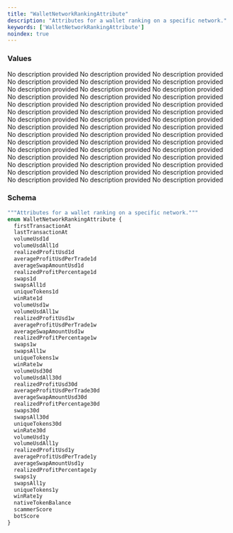 ```yaml
---
title: "WalletNetworkRankingAttribute"
description: "Attributes for a wallet ranking on a specific network."
keywords: ['WalletNetworkRankingAttribute']
noindex: true
---
```


### Values

<ResponseField name="firstTransactionAt" type="enum">
  No description provided
</ResponseField>

<ResponseField name="lastTransactionAt" type="enum">
  No description provided
</ResponseField>

<ResponseField name="volumeUsd1d" type="enum">
  No description provided
</ResponseField>

<ResponseField name="volumeUsdAll1d" type="enum">
  No description provided
</ResponseField>

<ResponseField name="realizedProfitUsd1d" type="enum">
  No description provided
</ResponseField>

<ResponseField name="averageProfitUsdPerTrade1d" type="enum">
  No description provided
</ResponseField>

<ResponseField name="averageSwapAmountUsd1d" type="enum">
  No description provided
</ResponseField>

<ResponseField name="realizedProfitPercentage1d" type="enum">
  No description provided
</ResponseField>

<ResponseField name="swaps1d" type="enum">
  No description provided
</ResponseField>

<ResponseField name="swapsAll1d" type="enum">
  No description provided
</ResponseField>

<ResponseField name="uniqueTokens1d" type="enum">
  No description provided
</ResponseField>

<ResponseField name="winRate1d" type="enum">
  No description provided
</ResponseField>

<ResponseField name="volumeUsd1w" type="enum">
  No description provided
</ResponseField>

<ResponseField name="volumeUsdAll1w" type="enum">
  No description provided
</ResponseField>

<ResponseField name="realizedProfitUsd1w" type="enum">
  No description provided
</ResponseField>

<ResponseField name="averageProfitUsdPerTrade1w" type="enum">
  No description provided
</ResponseField>

<ResponseField name="averageSwapAmountUsd1w" type="enum">
  No description provided
</ResponseField>

<ResponseField name="realizedProfitPercentage1w" type="enum">
  No description provided
</ResponseField>

<ResponseField name="swaps1w" type="enum">
  No description provided
</ResponseField>

<ResponseField name="swapsAll1w" type="enum">
  No description provided
</ResponseField>

<ResponseField name="uniqueTokens1w" type="enum">
  No description provided
</ResponseField>

<ResponseField name="winRate1w" type="enum">
  No description provided
</ResponseField>

<ResponseField name="volumeUsd30d" type="enum">
  No description provided
</ResponseField>

<ResponseField name="volumeUsdAll30d" type="enum">
  No description provided
</ResponseField>

<ResponseField name="realizedProfitUsd30d" type="enum">
  No description provided
</ResponseField>

<ResponseField name="averageProfitUsdPerTrade30d" type="enum">
  No description provided
</ResponseField>

<ResponseField name="averageSwapAmountUsd30d" type="enum">
  No description provided
</ResponseField>

<ResponseField name="realizedProfitPercentage30d" type="enum">
  No description provided
</ResponseField>

<ResponseField name="swaps30d" type="enum">
  No description provided
</ResponseField>

<ResponseField name="swapsAll30d" type="enum">
  No description provided
</ResponseField>

<ResponseField name="uniqueTokens30d" type="enum">
  No description provided
</ResponseField>

<ResponseField name="winRate30d" type="enum">
  No description provided
</ResponseField>

<ResponseField name="volumeUsd1y" type="enum">
  No description provided
</ResponseField>

<ResponseField name="volumeUsdAll1y" type="enum">
  No description provided
</ResponseField>

<ResponseField name="realizedProfitUsd1y" type="enum">
  No description provided
</ResponseField>

<ResponseField name="averageProfitUsdPerTrade1y" type="enum">
  No description provided
</ResponseField>

<ResponseField name="averageSwapAmountUsd1y" type="enum">
  No description provided
</ResponseField>

<ResponseField name="realizedProfitPercentage1y" type="enum">
  No description provided
</ResponseField>

<ResponseField name="swaps1y" type="enum">
  No description provided
</ResponseField>

<ResponseField name="swapsAll1y" type="enum">
  No description provided
</ResponseField>

<ResponseField name="uniqueTokens1y" type="enum">
  No description provided
</ResponseField>

<ResponseField name="winRate1y" type="enum">
  No description provided
</ResponseField>

<ResponseField name="nativeTokenBalance" type="enum">
  No description provided
</ResponseField>

<ResponseField name="scammerScore" type="enum">
  No description provided
</ResponseField>

<ResponseField name="botScore" type="enum">
  No description provided
</ResponseField>

### Schema


```graphql 
"""Attributes for a wallet ranking on a specific network."""
enum WalletNetworkRankingAttribute {
  firstTransactionAt
  lastTransactionAt
  volumeUsd1d
  volumeUsdAll1d
  realizedProfitUsd1d
  averageProfitUsdPerTrade1d
  averageSwapAmountUsd1d
  realizedProfitPercentage1d
  swaps1d
  swapsAll1d
  uniqueTokens1d
  winRate1d
  volumeUsd1w
  volumeUsdAll1w
  realizedProfitUsd1w
  averageProfitUsdPerTrade1w
  averageSwapAmountUsd1w
  realizedProfitPercentage1w
  swaps1w
  swapsAll1w
  uniqueTokens1w
  winRate1w
  volumeUsd30d
  volumeUsdAll30d
  realizedProfitUsd30d
  averageProfitUsdPerTrade30d
  averageSwapAmountUsd30d
  realizedProfitPercentage30d
  swaps30d
  swapsAll30d
  uniqueTokens30d
  winRate30d
  volumeUsd1y
  volumeUsdAll1y
  realizedProfitUsd1y
  averageProfitUsdPerTrade1y
  averageSwapAmountUsd1y
  realizedProfitPercentage1y
  swaps1y
  swapsAll1y
  uniqueTokens1y
  winRate1y
  nativeTokenBalance
  scammerScore
  botScore
}
```
